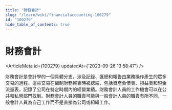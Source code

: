 ```yaml
---
title: "財務會計"
slug: "/learn/wiki/financialaccounting-100279"
id: "100279"
hide_table_of_contents: true
---
```



# 財務會計

<ArticleMeta id={100279} updatedAt={'2023-09-26 13:58:47'} />
<div className='border-solid border-b border-t-0 my-4 border-[var(--ifm-color-gray-300)]' />

財務會計是會計學的一個具體分支，涉及記錄、匯總和報告由業務操作產生的眾多交易的過程。這些交易在編制財務報表時被總結，包括資產負債表、損益表和現金流量表，記錄了公司在特定時期內的經營業績。財務會計人員的工作機會可以在公共和私營部門找到。財務會計人員的職責可能與一般會計人員的職責有所不同，一般會計人員為自己工作而不是直接為公司或組織工作。
